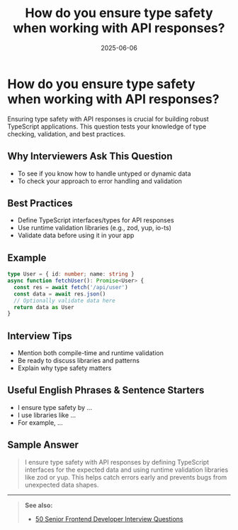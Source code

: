 ﻿---
title: 'How do you ensure type safety when working with API responses?'
date: '2025-06-06'
tags: ['interview', 'typescript', 'type safety', 'api', 'frontend']
draft: false
summary: 'Best practices for ensuring type safety with API responses in TypeScript, with examples and interview tips.'
authors: ['default']
layout: PostSimple
---

# How do you ensure type safety when working with API responses?

Ensuring type safety with API responses is crucial for building robust TypeScript applications. This question tests your knowledge of type checking, validation, and best practices.

## Why Interviewers Ask This Question

- To see if you know how to handle untyped or dynamic data
- To check your approach to error handling and validation

## Best Practices

- Define TypeScript interfaces/types for API responses
- Use runtime validation libraries (e.g., zod, yup, io-ts)
- Validate data before using it in your app

## Example

```ts
type User = { id: number; name: string }
async function fetchUser(): Promise<User> {
  const res = await fetch('/api/user')
  const data = await res.json()
  // Optionally validate data here
  return data as User
}
```

## Interview Tips

- Mention both compile-time and runtime validation
- Be ready to discuss libraries and patterns
- Explain why type safety matters

## Useful English Phrases & Sentence Starters

- I ensure type safety by ...
- I use libraries like ...
- For example, ...

## Sample Answer

> I ensure type safety with API responses by defining TypeScript interfaces for the expected data and using runtime validation libraries like zod or yup. This helps catch errors early and prevents bugs from unexpected data shapes.

---

> **See also:**
>
> - [50 Senior Frontend Developer Interview Questions](./50-frontend-senior-interview-questions)

